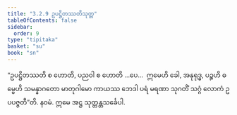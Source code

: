 ```yaml
---
title: "3.2.9 ဥပဋ္ဌိတဿတိသုတ္တ"
tableOfContents: false
sidebar:
  order: 9
type: "tipitaka"
basket: "su"
book: "sn"
---
```



<DynamicBreadcrumb />

<Division number="302" book="sn" e="ch" v="18" p="324">

<Paragraph number="1290" book="sn">
“ဥပဋ္ဌိတဿတိ စ ဟောတိ, ပညဝါ စ ဟောတိ …ပေ…  ဣမေဟိ ခေါ, အနုရုဒ္ဓ, ပဉ္စဟိ ဓမ္မေဟိ သမန္နာဂတော မာတုဂါမော ကာယဿ ဘေဒါ ပရံ မရဏာ သုဂတိံ သဂ္ဂံ လောကံ ဥပပဇ္ဇတီ”တိ.

</Paragraph>
</Division>

<Paragraph number="1291" type="center" book="sn">
နဝမံ.


</Paragraph>

<Paragraph number="1292" type="center" book="sn">
ဣမေ အဋ္ဌ သုတ္တန္တသင်္ခေပါ.
</Paragraph>